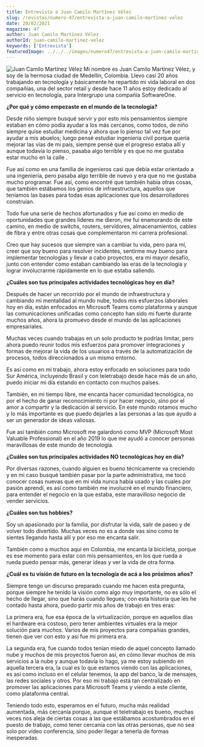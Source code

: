 ```yaml
---
title: Entrevista a Juan Camilo Martínez Vélez
slug: /revistas/numero-47/entrevista-a-juan-camilo-martinez-velez
date: 20/02/2021
magazine: 47
author: Juan Camilo Martínez Vélez
authorId: juan-camilo-martinez-velez
keywords: ['Entrevista']
featuredImage: ../../../images/numero47/entrevista-a-juan-camilo-martinez-velez/image1.png
---
```




<ArticleHeader frontmatter={props.pageContext.frontmatter} />


![Juan Camilo Martínez Vélez](/../images/autores/juan-camilo-martinez-velez.png#author) Mi nombre es Juan Camilo Martínez Vélez, y soy de la hermosa ciudad de
Medellín, Colombia. Llevo casi 20 años trabajando en tecnología y
básicamente he repartido mi vida laboral en dos compañías, una del
sector retail y desde hace 11 años estoy dedicado al servicio en
tecnología, para Intergrupo una compañía SoftwareOne.

**¿Por qué y cómo empezaste en el mundo de la tecnología?**

Desde niño siempre busqué servir y por esto mis pensamientos siempre
estaban en cómo podía ayudar a los más cercanos, como todos, de niño
siempre quise estudiar medicina y ahora que lo pienso tal vez fue por
ayudar a mis abuelos; luego pensé estudiar ingeniería civil porque
quería mejorar las vías de mi país, siempre pensé que el progreso estaba
allí y aunque todavía lo pienso, pasaba algo terrible y es que no me
gustaba estar mucho en la calle .

Fue así como en una familia de ingenieros casi que debía estar orientado
a una ingeniería, pero pasaba algo terrible de nuevo y era que no me
gustaba mucho programar. Fue así, como encontré que también había otras
cosas, que también estábamos los genios de infraestructura, aquellos que
teníamos las bases para todas esas aplicaciones que los desarrolladores
construían.

Todo fue una serie de hechos afortunados y fue así como en medio de
oportunidades que grandes líderes me dieron, me fui enamorando de este
camino, en medio de switchs, routers, servidores, almacenamientos,
cables de fibra y entre otras cosas que complementaron mi carrera
profesional.

Creo que hay sucesos que siempre van a cambiar tu vida, pero para mí,
creer que soy bueno para resolver incidentes, sentirme muy bueno para
implementar tecnologías y llevar a cabo proyectos, era mi mayor desafío,
junto con entender como estaban cambiando las eras de la tecnología y
lograr involucrarme rápidamente en lo que estaba saliendo.

**¿Cuáles son tus principales actividades tecnológicas hoy en día?**

Después de hacer un recorrido por el mundo de infraestructura y
cambiando mi mentalidad al mundo nube, todos mis esfuerzos laborales hoy
en día, están enfocados en Microsoft Teams como plataforma y aunque las
comunicaciones unificadas como concepto han sido mi fuerte durante
muchos años, ahora la promuevo desde el mundo de las aplicaciones
empresariales.

Muchas veces cuando trabajas en un solo producto te podrías limitar,
pero ahora puedo reunir todos mis esfuerzos para promover integraciones
y formas de mejorar la vida de los usuarios a través de la
automatización de procesos, todos direccionados a un mismo entorno.

Es así como en mi trabajo, ahora estoy enfocado en soluciones para todo
Sur América, incluyendo Brasil y con teletrabajo desde hace más de un
año, puedo iniciar mi día estando en contacto con muchos países.

También, en mi tiempo libre, me encanta hacer comunidad tecnológica, no
por el hecho de ganar reconocimiento ni por hacer negocio, sino por el
amor a compartir y la dedicación al servicio. En este mundo rotamos
mucho y lo más importante es que puedo dejarles a las personas a las que
ayudo a ser un generador de ideas valiosas.

Fue así también como Microsoft me galardonó como MVP (Microsoft Most
Valuable Professional) en el año 2019 lo que me ayudó a conocer personas
maravillosas de este mundo de tecnología.

**¿Cuáles son tus principales actividades NO tecnológicas hoy en día?**

Por diversas razones, cuando alguien es bueno técnicamente va creciendo
y en mi caso busqué también pasar por la parte administrativa, me tocó
conocer cosas nuevas que en mi vida nunca había usado y las cuales por
pasión aprendí, es así como también me involucré en el mundo financiero,
para entender el negocio en la que estaba, este maravilloso negocio de
vender servicios.

**¿Cuáles son tus hobbies?**

Soy un apasionado por la familia, por disfrutar la vida, salir de paseo
y de volver todo divertido. Muchas veces no es a donde vas sino como te
sientes llegando hasta allí y por eso me encanta salir.

También como a muchos aquí en Colombia, me encanta la bicicleta, porque
es ese momento para estar con mis pensamientos, en los que rueda a rueda
puedo pensar más, generar ideas y ver la vida de otra forma.

**¿Cuál es tu visión de futuro en la tecnología de acá a los próximos
años?**

Siempre tengo un discurso preparado cuando me hacen esta pregunta,
porque siempre he tenido la visión como algo muy importante, no es sólo
el hecho de llegar, sino que harás cuando llegues; con esta historia que
les he contado hasta ahora, puedo partir mis años de trabajo en tres
eras:

La primera era, fue esa época de la virtualización, porque en aquellos
días el hardware era costoso, pero tener ambientes virtuales era la
mejor solución para muchos. Varios de mis proyectos para compañías
grandes, tienen que ver con esto y así fue mi primera era.

La segunda era, fue cuando todos tenían miedo de aquel concepto llamado
nube y muchos de mis proyectos fueron así, en cómo llevar muchos de mis
servicios a la nube y aunque todavía lo hago, ya me estoy subiendo en
aquella tercera era, la cual es lo que estamos viendo con las
aplicaciones, es así como incluso en el celular tenemos, la app del
banco, la de mensajes, las redes sociales y otros. Por eso mi trabajo
está tan centralizado en promover las aplicaciones para Microsoft Teams
y viendo a este cliente, como plataforma central.

Teniendo todo esto, esperamos en el futuro, mucha más realidad
aumentada, más cercanía porque, aunque el teletrabajo es bueno, muchas
veces nos aleja de ciertas cosas a las que estábamos acostumbrados en el
puesto de trabajo, como tener cercanía con las otras personas, que no
sea solo por vídeo conferencia, sino poder llegar a tenerla de formas
inesperadas.
